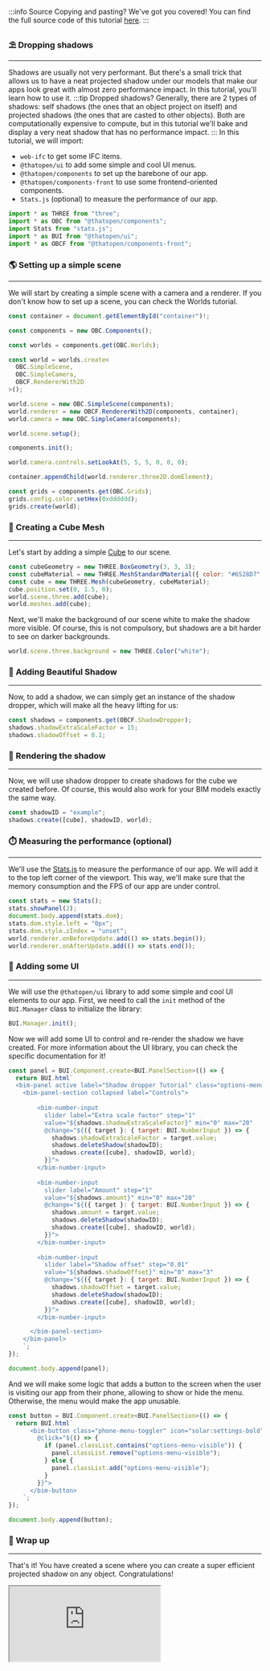 :::info Source
Copying and pasting? We've got you covered! You can find the full source code of this tutorial [here](https://github.com/ThatOpen/engine_components/blob/main/packages/front/src/core/ShadowDropper/example.ts).
:::

### ⛱️ Dropping shadows
---
Shadows are usually not very performant. But there's a small trick that allows us to have a neat projected shadow under our models that make our apps look great with almost zero performance impact. In this tutorial, you'll learn how to use it.
:::tip Dropped shadows?
Generally, there are 2 types of shadows: self shadows (the ones that an object project on itself) and projected shadows (the ones that are casted to other objects). Both are computationally expensive to compute, but in this tutorial we'll bake and display a very neat shadow that has no performance impact.
:::
In this tutorial, we will import:
- `web-ifc` to get some IFC items.
- `@thatopen/ui` to add some simple and cool UI menus.
- `@thatopen/components` to set up the barebone of our app.
- `@thatopen/components-front` to use some frontend-oriented components.
- `Stats.js` (optional) to measure the performance of our app.

```js
import * as THREE from "three";
import * as OBC from "@thatopen/components";
import Stats from "stats.js";
import * as BUI from "@thatopen/ui";
import * as OBCF from "@thatopen/components-front";
```
### 🌎 Setting up a simple scene
---
We will start by creating a simple scene with a camera and a renderer. If you don't know how to set up a scene, you can check the Worlds tutorial.

```js
const container = document.getElementById("container")!;

const components = new OBC.Components();

const worlds = components.get(OBC.Worlds);

const world = worlds.create<
  OBC.SimpleScene,
  OBC.SimpleCamera,
  OBCF.RendererWith2D
>();

world.scene = new OBC.SimpleScene(components);
world.renderer = new OBCF.RendererWith2D(components, container);
world.camera = new OBC.SimpleCamera(components);

world.scene.setup();

components.init();

world.camera.controls.setLookAt(5, 5, 5, 0, 0, 0);

container.appendChild(world.renderer.three2D.domElement);

const grids = components.get(OBC.Grids);
grids.config.color.setHex(0xdddddd);
grids.create(world);
```
### 🎲 Creating a Cube Mesh
---
Let's start by adding a simple [Cube](https://threejs.org/docs/index.html?q=box#api/en/geometries/BoxGeometry) to our scene.

```js
const cubeGeometry = new THREE.BoxGeometry(3, 3, 3);
const cubeMaterial = new THREE.MeshStandardMaterial({ color: "#6528D7" });
const cube = new THREE.Mesh(cubeGeometry, cubeMaterial);
cube.position.set(0, 1.5, 0);
world.scene.three.add(cube);
world.meshes.add(cube);
```
Next, we'll make the background of our scene white to make the shadow more visible. Of course, this is not compulsory, but shadows are a bit harder to see on darker backgrounds.

```js
world.scene.three.background = new THREE.Color("white");
```
### 🌚 Adding Beautiful Shadow
---
Now, to add a shadow, we can simply get an instance of the shadow dropper, which will make all the heavy lifting for us:

```js
const shadows = components.get(OBCF.ShadowDropper);
shadows.shadowExtraScaleFactor = 15;
shadows.shadowOffset = 0.1;
```
### 🎨 Rendering the shadow
---
Now, we will use shadow dropper to create shadows for the cube we created before. Of course, this would also work for your BIM models exactly the same way.

```js
const shadowID = "example";
shadows.create([cube], shadowID, world);
```
### ⏱️ Measuring the performance (optional)
---
We'll use the [Stats.js](https://github.com/mrdoob/stats.js) to measure the performance of our app. We will add it to the top left corner of the viewport. This way, we'll make sure that the memory consumption and the FPS of our app are under control.

```js
const stats = new Stats();
stats.showPanel(2);
document.body.append(stats.dom);
stats.dom.style.left = "0px";
stats.dom.style.zIndex = "unset";
world.renderer.onBeforeUpdate.add(() => stats.begin());
world.renderer.onAfterUpdate.add(() => stats.end());
```
### 🧩 Adding some UI
---
We will use the `@thatopen/ui` library to add some simple and cool UI elements to our app. First, we need to call the `init` method of the `BUI.Manager` class to initialize the library:

```js
BUI.Manager.init();
```
Now we will add some UI to control and re-render the shadow we have created. For more information about the UI library, you can check the specific documentation for it!

```js
const panel = BUI.Component.create<BUI.PanelSection>(() => {
  return BUI.html`
  <bim-panel active label="Shadow dropper Tutorial" class="options-menu">
    <bim-panel-section collapsed label="Controls">
          
        <bim-number-input 
          slider label="Extra scale factor" step="1" 
          value="${shadows.shadowExtraScaleFactor}" min="0" max="20"
          @change="${({ target }: { target: BUI.NumberInput }) => {
            shadows.shadowExtraScaleFactor = target.value;
            shadows.deleteShadow(shadowID);
            shadows.create([cube], shadowID, world);
          }}">
        </bim-number-input> 
                  
        <bim-number-input 
          slider label="Amount" step="1" 
          value="${shadows.amount}" min="0" max="20"
          @change="${({ target }: { target: BUI.NumberInput }) => {
            shadows.amount = target.value;
            shadows.deleteShadow(shadowID);
            shadows.create([cube], shadowID, world);
          }}">
        </bim-number-input>    
                       
        <bim-number-input 
          slider label="Shadow offset" step="0.01" 
          value="${shadows.shadowOffset}" min="0" max="3"
          @change="${({ target }: { target: BUI.NumberInput }) => {
            shadows.shadowOffset = target.value;
            shadows.deleteShadow(shadowID);
            shadows.create([cube], shadowID, world);
          }}">
        </bim-number-input> 

      </bim-panel-section>
    </bim-panel>
    `;
});

document.body.append(panel);
```
And we will make some logic that adds a button to the screen when the user is visiting our app from their phone, allowing to show or hide the menu. Otherwise, the menu would make the app unusable.

```js
const button = BUI.Component.create<BUI.PanelSection>(() => {
  return BUI.html`
      <bim-button class="phone-menu-toggler" icon="solar:settings-bold"
        @click="${() => {
          if (panel.classList.contains("options-menu-visible")) {
            panel.classList.remove("options-menu-visible");
          } else {
            panel.classList.add("options-menu-visible");
          }
        }}">
      </bim-button>
    `;
});

document.body.append(button);
```
### 🎉 Wrap up
---
That's it! You have created a scene where you can create a super efficient projected shadow on any object. Congratulations!



<iframe src="https://thatopen.github.io/engine_components/examples/ShadowDropper"></iframe>